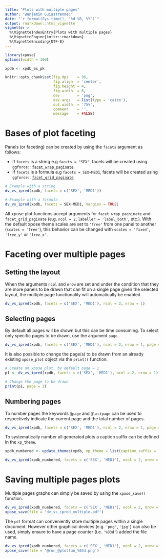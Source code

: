 ```yaml
---
title: "Plots with multiple pages"
author: "Benjamin Guiastrennec"
date: "`r format(Sys.time(), '%d %B, %Y')`"
output: rmarkdown::html_vignette
vignette: >
  %\VignetteIndexEntry{Plots with multiple pages}
  %\VignetteEngine{knitr::rmarkdown}
  %\VignetteEncoding{UTF-8}
---
```


```r
library(xpose)
options(width = 100)

xpdb <- xpdb_ex_pk

knitr::opts_chunk$set(fig.dpi    = 96,
                      fig.align  = 'center', 
                      fig.height = 4, 
                      fig.width  = 6,
                      dev        = 'png',
                      dev.args   = list(type = 'cairo'),
                      out.width  = '75%',
                      comment    = '',
                      message    = FALSE)
```

# Bases of plot faceting
Panels (or faceting) can be created by using the `facets` argument as follows:

* If `facets` is a string e.g `facets = "SEX"`, facets will be created using `ggforce::`[`facet_wrap_paginate`](https://www.rdocumentation.org/packages/ggforce/versions/0.1.1/topics/facet_wrap_paginate)
* If `facets` is a formula e.g `facets = SEX~MED1`, facets will be created using `ggforce::`[`facet_grid_paginate`](https://www.rdocumentation.org/packages/ggforce/versions/0.1.1/topics/facet_grid_paginate)

```r
# Example with a string
dv_vs_ipred(xpdb, facets = c('SEX', 'MED1'))

# Example with a formula
dv_vs_ipred(xpdb, facets = SEX~MED1, margins = TRUE)
```

All xpose plot functions accept arguments for `facet_wrap_pagninate` and `facet_grid_paginate` (e.g. `ncol = 2`, `labeller = 'label_both'`, etc.). With the default xpose theme scales are set to `'free'` from one panel to another (`scales = 'free'`), this behavior can be changed with `scales = 'fixed'`, `'free_y'` or `'free_x'`.


# Faceting over multiple pages
## Setting the layout
When the arguments `ncol` and `nrow` are set and under the condition that they are more panels to be drawn that can fit on a single page given the selected layout, the multiple page functionality will automatically be enabled.

```r
dv_vs_ipred(xpdb, facets = c('SEX', 'MED1'), ncol = 2, nrow = 1)
```


## Selecting pages
By default all pages will be shown but this can be time consuming. To select only specific pages to be drawn, use the argument `page`.

```r
dv_vs_ipred(xpdb, facets = c('SEX', 'MED1'), ncol = 2, nrow = 1, page = 1)
```

It is also possible to change the page(s) to be drawn from an already existing `xpose_plot` object via the `print()` function. 

```r
# Create an xpose_plot, by default page = 1
p1 <- dv_vs_ipred(xpdb, facets = c('SEX', 'MED1'), ncol = 2, nrow = 1)

# Change the page to be drawn
print(p1, page = 2)
```

## Numbering pages
To number pages the keywords `@page` and `@lastpage` can be used to respectively indicate the current page and the total number of pages.

```r
dv_vs_ipred(xpdb, facets = c('SEX', 'MED1'), ncol = 2, nrow = 1, page = 1, caption = 'Page @page of @lastpage')
```

To systematically number all generated plots a caption suffix can be defined in the `xp_theme`.
```r
xpdb_numbered <- update_themes(xpdb, xp_theme = list(caption_suffix = ', page @page of @lastpage'))

dv_vs_ipred(xpdb_numbered, facets = c('SEX', 'MED1'), ncol = 2, nrow = 1, page = 2)
```

# Saving multiple pages plots
Multiple pages graphs can simply be saved by using the `xpose_save()` function. 

```r
dv_vs_ipred(xpdb_numbered, facets = c('SEX', 'MED1'), ncol = 2, nrow = 1) %>% 
xpose_save(file = 'dv_vs_ipred_multiple.pdf')
```

The `pdf` format can conveniently store multiple pages within a single document. However other graphical devices (e.g. `'png'`, `'jpg'`) can also be used, simply ensure to have a page counter (i.e. `'%03d'`) added the file name.

```r
dv_vs_ipred(xpdb_numbered, facets = c('SEX', 'MED1'), ncol = 2, nrow = 1) %>% 
xpose_save(file = '@run_@plotfun_%03d.png')
```
